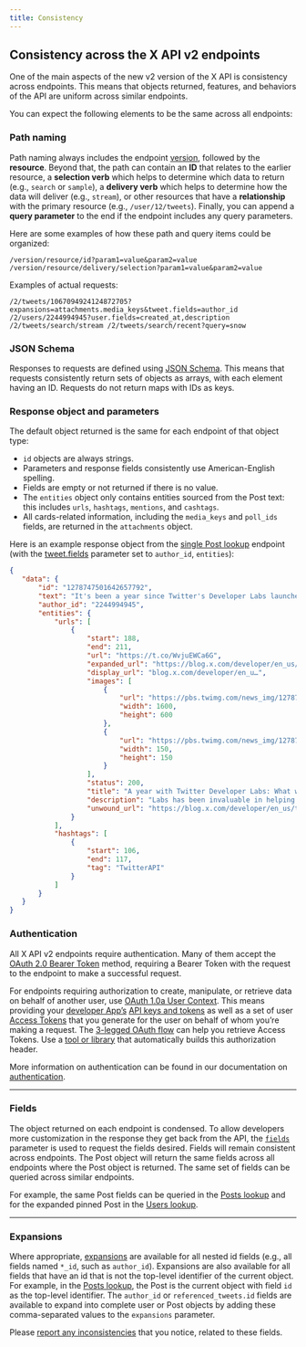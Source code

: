 ```yaml
---
title: Consistency
---
```



## Consistency across the X API v2 endpoints

One of the main aspects of the new v2 version of the X API is consistency across endpoints. This means that objects returned, features, and behaviors of the API are uniform across similar endpoints.

You can expect the following elements to be the same across all endpoints:

### Path naming

Path naming always includes the endpoint [version](/x-api/fundamentals/versioning), followed by the **resource**. Beyond that, the path can contain an **ID** that relates to the earlier resource, a **selection verb** which helps to determine which data to return (e.g., `search` or `sample`), a **delivery verb** which helps to determine how the data will deliver (e.g., `stream`), or other resources that have a **relationship** with the primary resource (e.g., `/user/12/tweets`). Finally, you can append a **query parameter** to the end if the endpoint includes any query parameters.

Here are some examples of how these path and query items could be organized:

`/version/resource/id?param1=value&param2=value /version/resource/delivery/selection?param1=value&param2=value`


Examples of actual requests:

`/2/tweets/1067094924124872705?expansions=attachments.media_keys&tweet.fields=author_id /2/users/2244994945?user.fields=created_at,description /2/tweets/search/stream /2/tweets/search/recent?query=snow`


### JSON Schema

Responses to requests are defined using [JSON Schema](http://json-schema.org/). This means that requests consistently return sets of objects as arrays, with each element having an ID. Requests do not return maps with IDs as keys.

### Response object and parameters

The default object returned is the same for each endpoint of that object type:

- `id` objects are always strings.
- Parameters and response fields consistently use American-English spelling.
- Fields are empty or not returned if there is no value.
- The `entities` object only contains entities sourced from the Post text: this includes `urls`, `hashtags`, `mentions`, and `cashtags`.
- All cards-related information, including the `media_keys` and `poll_ids` fields, are returned in the `attachments` object.

Here is an example response object from the [single Post lookup](/x-api/posts/post-lookup-by-post-id) endpoint (with the [tweet.fields](/x-api/fundamentals/data-dictionary#tweet) parameter set to `author_id`, `entities`):

```json
{
   "data": {
       "id": "1278747501642657792",
       "text": "It's been a year since Twitter's Developer Labs launched.\n\nAs we build towards the next generation of the #TwitterAPI (coming VERY soon), see what we've learned and changed along the way. https://t.co/WvjuEWCa6G",
       "author_id": "2244994945",
       "entities": {
           "urls": [
               {
                   "start": 188,
                   "end": 211,
                   "url": "https://t.co/WvjuEWCa6G",
                   "expanded_url": "https://blog.x.com/developer/en_us/topics/tools/2020/a-year-with-twitter-developer-labs.html",
                   "display_url": "blog.x.com/developer/en_u…",
                   "images": [
                       {
                           "url": "https://pbs.twimg.com/news_img/1278747527043362816/7HQRkQeV?format=jpg&name=orig",
                           "width": 1600,
                           "height": 600
                       },
                       {
                           "url": "https://pbs.twimg.com/news_img/1278747527043362816/7HQRkQeV?format=jpg&name=150x150",
                           "width": 150,
                           "height": 150
                       }
                   ],
                   "status": 200,
                   "title": "A year with Twitter Developer Labs: What we've learned and changed",
                   "description": "Labs has been invaluable in helping us understand what works well and what doesn’t, what you liked and what you didn’t.",
                   "unwound_url": "https://blog.x.com/developer/en_us/topics/tools/2020/a-year-with-twitter-developer-labs.html"
               }
           ],
           "hashtags": [
               {
                   "start": 106,
                   "end": 117,
                   "tag": "TwitterAPI"
               }
           ]
       }
   }
}
```
### Authentication

All X API v2 endpoints require authentication. Many of them accept the [OAuth 2.0 Bearer Token](/resources/fundamentals/authentication#oauth-2-0) method, requiring a Bearer Token with the request to the endpoint to make a successful request.

For endpoints requiring authorization to create, manipulate, or retrieve data on behalf of another user, use [OAuth 1.0a User Context](/resources/fundamentals/authentication). This means providing your [developer App’s](/resources/fundamentals/authentication#obtaining-access-tokens-using-3-legged-oauth-flow) [API keys and tokens](/resources/fundamentals/authentication#api-key-and-secret) as well as a set of user [Access Tokens](/resources/fundamentals/authentication#obtaining-access-tokens-using-3-legged-oauth-flow) that you generate for the user on behalf of whom you’re making a request. The [3-legged OAuth flow](/resources/fundamentals/authentication#obtaining-access-tokens-using-3-legged-oauth-flow) can help you retrieve Access Tokens. Use a [tool or library](/x-api/tools-and-libraries/overview) that automatically builds this authorization header.

More information on authentication can be found in our documentation on [authentication](/resources/fundamentals/authentication).

---

### Fields

The object returned on each endpoint is condensed. To allow developers more customization in the response they get back from the API, the [`fields`](/x-api/fundamentals/fields) parameter is used to request the fields desired. Fields will remain consistent across endpoints. The Post object will return the same fields across all endpoints where the Post object is returned. The same set of fields can be queried across similar endpoints.

For example, the same Post fields can be queried in the [Posts lookup](/x-api/posts/lookup/introduction) and for the expanded pinned Post in the [Users lookup](/x-api/users/lookup/introduction).

---

### Expansions

Where appropriate, [expansions](/x-api/fundamentals/expansions) are available for all nested id fields (e.g., all fields named `*_id`, such as `author_id`). Expansions are also available for all fields that have an id that is not the top-level identifier of the current object. For example, in the [Posts lookup](/x-api/posts/lookup/introduction), the Post is the current object with field `id` as the top-level identifier. The `author_id` or `referenced_tweets.id` fields are available to expand into complete user or Post objects by adding these comma-separated values to the `expansions` parameter.

Please [report any inconsistencies](https://twitterdevfeedback.uservoice.com/) that you notice, related to these fields.